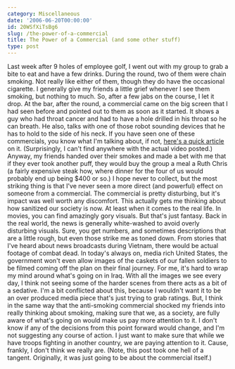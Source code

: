 ```yaml
---
category: Miscellaneous
date: '2006-06-20T00:00:00'
id: 20WSfXiTsBg6
slug: /the-power-of-a-commercial
title: The Power of a Commercial (and some other stuff)
type: post
---
```


Last week after 9 holes of employee golf, I went out with my group
to grab a bite to eat and have a few drinks. During the round, two
of them were chain smoking. Not really like either of them, though
they do have the occasional cigarette. I generally give my friends
a little grief whenever I see them smoking, but nothing to much.
So, after a few jabs on the course, I let it drop. At the bar,
after the round, a commercial came on the big screen that I had
seen before and pointed out to them as soon as it started. It shows
a guy who had throat cancer and had to have a hole drilled in his
throat so he can breath. He also, talks with one of those robot
sounding devices that he has to hold to the side of his neck. If
you have seen one of these commercials, you know what I'm talking
about, if not,
[here's a quick article](http://abcnews.go.com/GMA/story?id=2078894&page=1)
on it. (Surprisingly, I can't find anywhere with the actual video
posted.) Anyway, my friends handed over their smokes and made a bet
with me that if they ever took another puff, they would buy the
group a meal a Ruth Chris (a fairly expensive steak how, where
dinner for the four of us would probably end up being $400 or so.)
I hope never to collect, but the most striking thing is that I've
never seen a more direct (and powerful) effect on someone from a
commercial. The commercial is pretty disturbing, but it's impact
was well worth any discomfort. This actually gets me thinking about
how sanitized our society is now. At least when it comes to the
real life. In movies, you can find amazingly gory visuals. But
that's just fantasy. Back in the real world, the news is generally
white-washed to avoid overly disturbing visuals. Sure, you get
numbers, and sometimes descriptions that are a little rough, but
even those strike me as toned down. From stories that I've heard
about news broadcasts during Vietnam, there would be actual footage
of combat dead. In today's always on, media rich United States, the
government won't even allow images of the caskets of our fallen
soldiers to be filmed coming off the plan on their final journey.
For me, it's hard to wrap my mind around what's going on in Iraq.
With all the images we see every day, I think not seeing some of
the harder scenes from there acts as a bit of a sedative. I'm a bit
conflicted about this, because I wouldn't want it to be an over
produced media piece that's just trying to grab ratings. But, I
think in the same way that the anti-smoking commercial shocked my
friends into really thinking about smoking, making sure that we, as
a society, are fully aware of what's going on would make us pay
more attention to it. I don't know if any of the decisions from
this point forward would change, and I'm not suggesting any course
of action. I just want to make sure that while we have troops
fighting in another country, we are paying attention to it. Cause,
frankly, I don't think we really are. (Note, this post took one
hell of a tangent. Originally, it was just going to be about the
commercial itself.)
